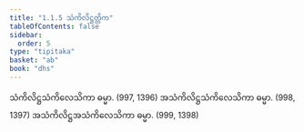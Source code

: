 ```yaml
---
title: "1.1.5 သံကိလိဋ္ဌတ္တိက"
tableOfContents: false
sidebar:
  order: 5
type: "tipitaka"
basket: "ab"
book: "dhs"
---
```



<DynamicBreadcrumb />

<Division number="5" book="dhs" e="ch" v="29" p="1">

<Paragraph number="14" book="dhs">
သံကိလိဋ္ဌသံကိလေသိကာ ဓမ္မာ. (<Emphasis>997, 1396</Emphasis>)
</Paragraph>

<Paragraph number="15" book="dhs">
အသံကိလိဋ္ဌသံကိလေသိကာ ဓမ္မာ. (<Emphasis>998, 1397</Emphasis>)
</Paragraph>

<Paragraph number="16" book="dhs">
အသံကိလိဋ္ဌအသံကိလေသိကာ ဓမ္မာ. (<Emphasis>999, 1398</Emphasis>)
</Paragraph>
</Division>